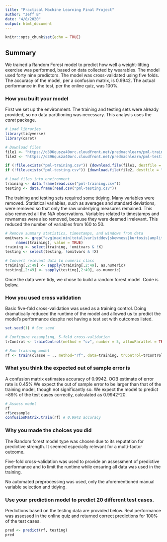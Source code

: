 ```yaml
---
title: "Practical Machine Learning Final Project"
author: "Jeff B"
date: "4/8/2020"
output: html_document
---
```


```r
knitr::opts_chunk$set(echo = TRUE)
```

## Summary

We trained a Random Forest model to predict how well a weight-lifting exercise was performed, based on data collected by wearables. The model used forty nine predictors. The model was cross-validated using five folds. The accuracy of the model, per a confusion matrix, is 0.9942. The actual performance in the test, per the online quiz, was 100%.

### How you built your model

First we set up the environment. The training and testing sets were already provided, so no data partitioning was necessary. This analysis uses the _caret_ package.

```r
# Load libraries
library(tidyverse)
library(caret)
```
```r

# Download files
file1 <- "https://d396qusza40orc.cloudfront.net/predmachlearn/pml-training.csv" # Training data
file2 <- "https://d396qusza40orc.cloudfront.net/predmachlearn/pml-testing.csv" # Testing data

if (!file.exists("pml-training.csv")) {download.file(file1, destfile = "./pml-training.csv")}
if (!file.exists("pml-testing.csv")) {download.file(file2, destfile = "./pml-testing.csv")}

# Load files into environment
training <- data.frame(read.csv("pml-training.csv"))
testing <- data.frame(read.csv("pml-testing.csv"))
```

The training and testing sets required some tidying. Many variables were removed. Statistical variables, such as averages and standard deviations, were removed so that only the raw underlying measures remained. This also removed all the N/A observations. Variables related to timestamps and rownames were also removed, because they were deemed irrelevant. This reduced the number of variables from 160 to 50.

```r
# Remove summary statistics, timestamps, and windows from data
omitvars <- grep("avg|max|min|total|var|stddev|skewness|kurtosis|amplitude|timestamp|window",
     names(training), value = TRUE)
training <- select(training, !omitvars & !X)
testing <- select(testing, !omitvars & !X)

# Convert relevant data to numeric class
training[,2:49] <- sapply(training[,2:49], as.numeric)
testing[,2:49] <- sapply(testing[,2:49], as.numeric)
```

Once the data were tidy, we chose to build a random forest model. Code is below.

### How you used cross validation

Basic five-fold cross-validation was used as a training control. Doing dramatically reduced the runtime of the model and allowed us to predict the model's performance despite not having a test set with outcomes listed. 

```r
set.seed(1) # Set seed

# Configure resampling, 5-fold cross-validation
trControl <- trainControl(method = "cv", number = 5, allowParallel = TRUE)

# Run training model
rf <- train(classe ~ ., method="rf", data=training, trControl=trControl)
```

### What you think the expected out of sample error is

A confusion matrix estimates accuracy of 0.9942. OOB estimate of error rate is 0.45% We expect the out of sample error to be larger than that of the training model, though not significantly so. We expect the model to predict ~89% of the test cases correctly, calculated as 0.9942^20.

```r
# Assess model
rf
rf$resample
confusionMatrix.train(rf) # 0.9942 accuracy
```

### Why you made the choices you did

The Random forest model type was chosen due to its reputation for predictive strength. It seemed especially relevant for a multi-factor outcome.

Five-fold cross-validation was used to provide an assessment of predictive performance and to limit the runtime while ensuring all data was used in the training.

No automated preprocessing was used, only the aforementioned manual variable selection and tidying.

### Use your prediction model to predict 20 different test cases.

Predictions based on the testing data are provided below. Real performance was assessed in the online quiz and returned correct predictions for 100% of the test cases.

```r
pred <- predict(rf, testing)
pred
```
